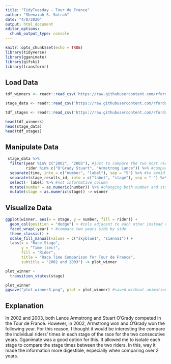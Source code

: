 ```yaml
---
title: "TidyTuesday - Tour de France"
author: "Shemaiah S. Sotrah"
date: "4/8/2020"
output: html_document
editor_options: 
  chunk_output_type: console
---
```


```r
knitr::opts_chunk$set(echo = TRUE)
library(tidyverse)
library(gganimate)
library(gifski)
library(transformr)
```

## Load Data

```r
tdf_winners <- readr::read_csv('https://raw.githubusercontent.com/rfordatascience/tidytuesday/master/data/2020/2020-04-07/tdf_winners.csv')

stage_data <- readr::read_csv('https://raw.githubusercontent.com/rfordatascience/tidytuesday/master/data/2020/2020-04-07/stage_data.csv')

tdf_stages <- readr::read_csv('https://raw.githubusercontent.com/rfordatascience/tidytuesday/master/data/2020/2020-04-07/tdf_stages.csv')

head(tdf_winners)
head(stage_data)
head(tdf_stages)
```

## Manipulate Data

```r
 stage_data %>%
  filter(year %in% c("2002", "2003"), #just to compare the two most recent years
         rider %in% c("O'Grady Stuart", "Armstrong Lance")) %>% #compare winners
  separate(time, into = c("number", "label"), sep = "S") %>% #to avoid being identified as character
  separate(stage_results_id, into = c("label", "stage"), sep = "-") %>% #to avoid being identified as character
  select(- label) %>% #not informative column
  mutate(number = as.numeric(number)) %>% #changing both number and stage to numeric
  mutate(stage = as.numeric(stage)) -> winner
```

## Visualize Data

```r
ggplot(winner, aes(x = stage, y = number, fill = rider)) + 
  geom_col(position = "dodge") + #cols adjacent to each other instead of stacked
  facet_wrap(~year) + #compare two years side by side
  theme_classic() +
  scale_fill_manual(values = c("skyblue1", "sienna1")) +
  labs(x = "Race Stage",
       y = "Time (sec)",
       fill = "Rider",
       title = "Race Time Comparison for Tour de France",
       subtitle = "2002 and 2003") -> plot_winner

plot_winner + 
  transition_states(stage) 
```

```r
plot_winner
ggsave("plot_winner3.png", plot = plot_winner) #saved without animation
```

## Explanation

In 2002 and 2003, both Lance Armstrong and Stuart O'Grady competed in the Tour de France. However, in 2002, Armstrong won and O'Grady won the following year. For this reason, I thought it would be interesting the compare the individual riders' times in each stage of the race for the two consecutive years. Gganimate was a good option for this. It allowed me to isolate each stage to compare the stage times between the two riders. In this, way it made the information more digestible, especially when comparing over 2 years. 

